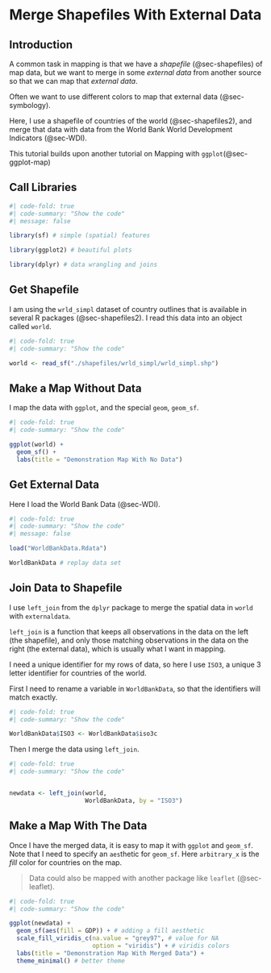 # Merge Shapefiles With External Data {#sec-merging}

## Introduction

A common task in mapping is that we have a *shapefile* (@sec-shapefiles) of map data, but we want to merge in some *external data* from another source so that we can map that *external data*.

Often we want to use different colors to map that external data (@sec-symbology).

Here, I use a shapefile of countries of the world (@sec-shapefiles2), and merge that data with data from the World Bank World Development Indicators (@sec-WDI).

This tutorial builds upon another tutorial on Mapping with `ggplot`(@sec-ggplot-map)

## Call Libraries

```r
#| code-fold: true
#| code-summary: "Show the code"
#| message: false

library(sf) # simple (spatial) features

library(ggplot2) # beautiful plots

library(dplyr) # data wrangling and joins

```

## Get Shapefile

I am using the `wrld_simpl` dataset of country outlines that is available in several R packages (@sec-shapefiles2). I read this data into an object called `world`.

```r
#| code-fold: true
#| code-summary: "Show the code"

world <- read_sf("./shapefiles/wrld_simpl/wrld_simpl.shp")

```

## Make a Map Without Data

I map the data with `ggplot`, and the special `geom`, `geom_sf`.

```r
#| code-fold: true
#| code-summary: "Show the code"

ggplot(world) + 
  geom_sf() +
  labs(title = "Demonstration Map With No Data")

```

## Get External Data

Here I load the World Bank Data (@sec-WDI).

```r
#| code-fold: true
#| code-summary: "Show the code"
#| message: false

load("WorldBankData.Rdata")

WorldBankData # replay data set

```

## Join Data to Shapefile

I use `left_join` from the `dplyr` package to merge the spatial data in `world` with `externaldata`. 

`left_join` is a function that keeps all observations in the data on the left (the shapefile), and only those matching observations in the data on the right (the external data), which is usually what I want in mapping.

I need a unique identifier for my rows of data, so here I use `ISO3`, a unique 3 letter identifier for countries of the world.

First I need to rename a variable in `WorldBankData`, so that the identifiers will match exactly.

```r
#| code-fold: true
#| code-summary: "Show the code"

WorldBankData$ISO3 <- WorldBankData$iso3c

```

Then I merge the data using `left_join`.
 
```r
#| code-fold: true
#| code-summary: "Show the code"


newdata <- left_join(world, 
                     WorldBankData, by = "ISO3")

```

## Make a Map With The Data

Once I have the merged data, it is easy to map it with `ggplot` and `geom_sf`. Note that I need to specify an `aes`thetic for `geom_sf`. Here `arbitrary_x` is the *fill* color for countries on the map.

> Data could also be mapped with another package like `leaflet` (@sec-leaflet).

```r
#| code-fold: true
#| code-summary: "Show the code"

ggplot(newdata) +
  geom_sf(aes(fill = GDP)) + # adding a fill aesthetic
  scale_fill_viridis_c(na.value = "grey97", # value for NA
                       option = "viridis") + # viridis colors
  labs(title = "Demonstration Map With Merged Data") +
  theme_minimal() # better theme

```



